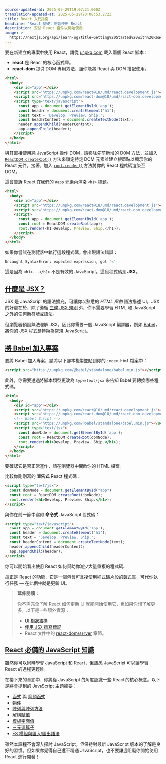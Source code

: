```yaml
---
source-updated-at: 2025-05-29T19:07:21.000Z
translation-updated-at: 2025-05-29T20:08:53.272Z
title: React 入門指南
headline: 'React 基礎：開始使用 React'
description: 安裝 React 套件以開始使用。
image: >-
  https://nextjs.org/api/learn-og?title=Getting%20Started%20with%20React&amp;chapter=4
---
```


要在新建立的專案中使用 React，請從 [unpkg.com](https://unpkg.com/) 載入兩個 React 腳本：

*   **react** 是 React 的核心函式庫。
*   **react-dom** 提供 DOM 專用方法，讓你能將 React 與 DOM 搭配使用。

```html {4,5} filename="index.html"
<html>
  <body>
    <div id="app"></div>
    <script src="https://unpkg.com/react@18/umd/react.development.js"></script>
    <script src="https://unpkg.com/react-dom@18/umd/react-dom.development.js"></script>
    <script type="text/javascript">
      const app = document.getElementById('app');
      const header = document.createElement('h1');
      const text = 'Develop. Preview. Ship.';
      const headerContent = document.createTextNode(text);
      header.appendChild(headerContent);
      app.appendChild(header);
    </script>
  </body>
</html>
```

與其直接使用純 JavaScript 操作 DOM，請移除先前新增的 DOM 方法，並加入 [`ReactDOM.createRoot()`](https://react.dev/reference/react-dom/client/createRoot) 方法來鎖定特定 DOM 元素並建立根節點以顯示你的 React 元件。接著，加入 [`root.render()`](https://react.dev/reference/react-dom/client/hydrateRoot#root-render) 方法將你的 React 程式碼渲染至 DOM。

這會告訴 React 在我們的 `#app` 元素內渲染 `<h1>` 標題。

```html {6,7,8,9,10} filename="index.html"
<html>
  <body>
    <div id="app"></div>
    <script src="https://unpkg.com/react@18/umd/react.development.js"></script>
    <script src="https://unpkg.com/react-dom@18/umd/react-dom.development.js"></script>
    <script>
      const app = document.getElementById('app');
      const root = ReactDOM.createRoot(app);
      root.render(<h1>Develop. Preview. Ship.</h1>);
    </script>
  </body>
</html>
```

如果你嘗試在瀏覽器中執行這段程式碼，會出現語法錯誤：

```bash filename="Terminal"
Uncaught SyntaxError: expected expression, got '<'
```

這是因為 `<h1>...</h1>` 不是有效的 JavaScript。這段程式碼是 **JSX**。

[什麼是 JSX？](#what-is-jsx)
----------------------------

JSX 是 JavaScript 的語法擴充，可讓你以熟悉的 _HTML 風格_ 語法描述 UI。JSX 的好處在於，除了遵循 [三條 JSX 規則](https://react.dev/learn/writing-markup-with-jsx#the-rules-of-jsx) 外，你不需要學習 HTML 和 JavaScript 之外的任何新符號或語法。

但瀏覽器預設無法理解 JSX，因此你需要一個 JavaScript 編譯器，例如 [Babel](https://babeljs.io/)，將你的 JSX 程式碼轉換為常規 JavaScript。

[將 Babel 加入專案](#adding-babel-to-your-project)
-------------------------------------------------------------

要將 Babel 加入專案，請將以下腳本複製並貼到你的 `index.html` 檔案中：

```html filename="index.html"
<script src="https://unpkg.com/@babel/standalone/babel.min.js"></script>
```

此外，你需要透過將腳本類型更改為 `type=text/jsx` 來告知 Babel 要轉換哪些程式碼。

```html {7,8} filename="index.html"
<html>
  <body>
    <div id="app"></div>
    <script src="https://unpkg.com/react@18/umd/react.development.js"></script>
    <script src="https://unpkg.com/react-dom@18/umd/react-dom.development.js"></script>
    <!-- Babel Script -->
    <script src="https://unpkg.com/@babel/standalone/babel.min.js"></script>
    <script type="text/jsx">
      const domNode = document.getElementById('app');
      const root = ReactDOM.createRoot(domNode);
      root.render(<h1>Develop. Preview. Ship.</h1>);
    </script>
  </body>
</html>
```

要確認它是否正常運作，請在瀏覽器中開啟你的 HTML 檔案。

比較你剛剛寫的 **宣告式** React 程式碼：

```html filename="index.html"
<script type="text/jsx">
  const domNode = document.getElementById("app")
  const root = ReactDOM.createRoot(domNode);
  root.render(<h1>Develop. Preview. Ship.</h1>);
</script>
```

與你在前一節中寫的 **命令式** JavaScript 程式碼：

```html filename="index.html"
<script type="text/javascript">
  const app = document.getElementById('app');
  const header = document.createElement('h1');
  const text = 'Develop. Preview. Ship.';
  const headerContent = document.createTextNode(text);
  header.appendChild(headerContent);
  app.appendChild(header);
</script>
```

你可以開始看出使用 React 如何幫助你減少大量重複的程式碼。

這正是 React 的功能，它是一個包含可重複使用程式碼片段的函式庫，可代你執行任務 — 在此例中就是更新 UI。

> **延伸閱讀：**
> 
> 你不需完全了解 React 如何更新 UI 就能開始使用它，但如果你想了解更多，以下是一些額外資源：
> 
> *   [UI 樹狀結構](https://react.dev/learn/understanding-your-ui-as-a-tree)
> *   [使用 JSX 撰寫標記](https://react.dev/learn/writing-markup-with-jsx)
> *   React 文件中的 [react-dom/server](https://react.dev/reference/react-dom/server) 章節。

[React 必備的 JavaScript 知識](#essential-javascript-for-react)
-----------------------------------------------------------------

雖然你可以同時學習 JavaScript 和 React，但熟悉 JavaScript 可以讓學習 React 的過程更輕鬆。

在接下來的章節中，你將從 JavaScript 的角度認識一些 React 的核心概念。以下是將會提到的 JavaScript 主題摘要：

*   [函式](https://developer.mozilla.org/docs/Web/JavaScript/Guide/Functions) 與 [箭頭函式](https://developer.mozilla.org/docs/Web/JavaScript/Reference/Functions/Arrow_functions)
*   [物件](https://developer.mozilla.org/docs/Web/JavaScript/Reference/Global_Objects/Object)
*   [陣列與陣列方法](https://developer.mozilla.org/docs/Web/JavaScript/Reference/Global_Objects/Array)
*   [解構賦值](https://developer.mozilla.org/docs/Web/JavaScript/Reference/Operators/Destructuring_assignment)
*   [模板字面值](https://developer.mozilla.org/docs/Web/JavaScript/Reference/Template_literals)
*   [三元運算子](https://developer.mozilla.org/docs/Web/JavaScript/Reference/Operators/Conditional_Operator)
*   [ES 模組與匯入/匯出語法](https://developer.mozilla.org/docs/Web/JavaScript/Guide/Modules)

雖然本課程不會深入探討 JavaScript，但保持對最新 JavaScript 版本的了解是良好的習慣。但如果你覺得自己還不精通 JavaScript，也不要讓這阻礙你開始使用 React 進行開發！